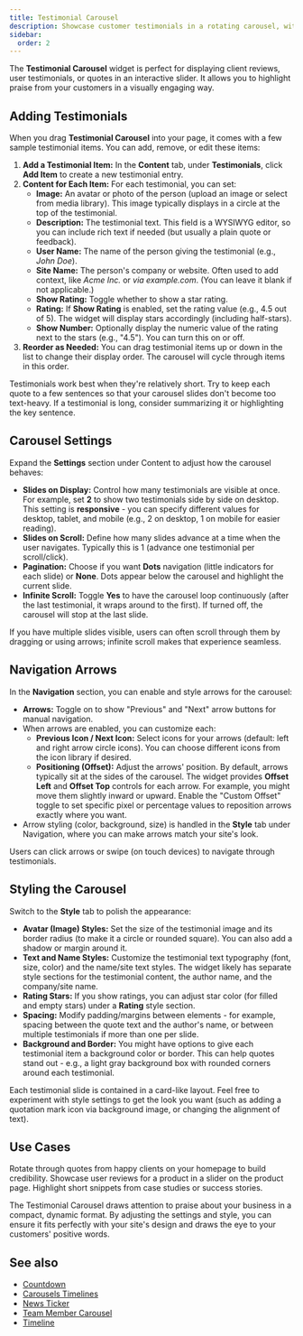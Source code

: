```yaml
---
title: Testimonial Carousel
description: Showcase customer testimonials in a rotating carousel, with options for images, names, ratings, and more.
sidebar:
  order: 2
---
```



The **Testimonial Carousel** widget is perfect for displaying client reviews, user testimonials, or quotes in an interactive slider. It allows you to highlight praise from your customers in a visually engaging way.

## Adding Testimonials

When you drag **Testimonial Carousel** into your page, it comes with a few sample testimonial items. You can add, remove, or edit these items:

<Steps>

1. **Add a Testimonial Item:** In the **Content** tab, under **Testimonials**, click **Add Item** to create a new testimonial entry.
2. **Content for Each Item:** For each testimonial, you can set:
   - **Image:** An avatar or photo of the person (upload an image or select from media library). This image typically displays in a circle at the top of the testimonial.
   - **Description:** The testimonial text. This field is a WYSIWYG editor, so you can include rich text if needed (but usually a plain quote or feedback).
   - **User Name:** The name of the person giving the testimonial (e.g., *John Doe*).
   - **Site Name:** The person's company or website. Often used to add context, like *Acme Inc.* or *via example.com*. (You can leave it blank if not applicable.)
   - **Show Rating:** Toggle whether to show a star rating.
   - **Rating:** If **Show Rating** is enabled, set the rating value (e.g., 4.5 out of 5). The widget will display stars accordingly (including half-stars).
   - **Show Number:** Optionally display the numeric value of the rating next to the stars (e.g., "4.5"). You can turn this on or off.
3. **Reorder as Needed:** You can drag testimonial items up or down in the list to change their display order. The carousel will cycle through items in this order.

</Steps>

<Aside type="note" title="Tip: Keep It Concise">
Testimonials work best when they're relatively short. Try to keep each quote to a few sentences so that your carousel slides don't become too text-heavy. If a testimonial is long, consider summarizing it or highlighting the key sentence.
</Aside>

## Carousel Settings

Expand the **Settings** section under Content to adjust how the carousel behaves:

- **Slides on Display:** Control how many testimonials are visible at once. For example, set **2** to show two testimonials side by side on desktop. This setting is **responsive** - you can specify different values for desktop, tablet, and mobile (e.g., 2 on desktop, 1 on mobile for easier reading).
- **Slides on Scroll:** Define how many slides advance at a time when the user navigates. Typically this is 1 (advance one testimonial per scroll/click).
- **Pagination:** Choose if you want **Dots** navigation (little indicators for each slide) or **None**. Dots appear below the carousel and highlight the current slide.
- **Infinite Scroll:** Toggle **Yes** to have the carousel loop continuously (after the last testimonial, it wraps around to the first). If turned off, the carousel will stop at the last slide.

If you have multiple slides visible, users can often scroll through them by dragging or using arrows; infinite scroll makes that experience seamless.

## Navigation Arrows

In the **Navigation** section, you can enable and style arrows for the carousel:

- **Arrows:** Toggle on to show "Previous" and "Next" arrow buttons for manual navigation.
- When arrows are enabled, you can customize each:
  - **Previous Icon / Next Icon:** Select icons for your arrows (default: left and right arrow circle icons). You can choose different icons from the icon library if desired.
  - **Positioning (Offset):** Adjust the arrows' position. By default, arrows typically sit at the sides of the carousel. The widget provides **Offset Left** and **Offset Top** controls for each arrow. For example, you might move them slightly inward or upward. Enable the "Custom Offset" toggle to set specific pixel or percentage values to reposition arrows exactly where you want.
- Arrow styling (color, background, size) is handled in the **Style** tab under Navigation, where you can make arrows match your site's look.

Users can click arrows or swipe (on touch devices) to navigate through testimonials.

## Styling the Carousel

Switch to the **Style** tab to polish the appearance:

- **Avatar (Image) Styles:** Set the size of the testimonial image and its border radius (to make it a circle or rounded square). You can also add a shadow or margin around it.
- **Text and Name Styles:** Customize the testimonial text typography (font, size, color) and the name/site text styles. The widget likely has separate style sections for the testimonial content, the author name, and the company/site name.
- **Rating Stars:** If you show ratings, you can adjust star color (for filled and empty stars) under a **Rating** style section.
- **Spacing:** Modify padding/margins between elements - for example, spacing between the quote text and the author's name, or between multiple testimonials if more than one per slide.
- **Background and Border:** You might have options to give each testimonial item a background color or border. This can help quotes stand out - e.g., a light gray background box with rounded corners around each testimonial.

Each testimonial slide is contained in a card-like layout. Feel free to experiment with style settings to get the look you want (such as adding a quotation mark icon via background image, or changing the alignment of text).

## Use Cases

<CardGrid stagger>
  <Card title='Client Testimonials'>Rotate through quotes from happy clients on your homepage to build credibility.</Card>
  <Card title='Product Reviews'>Showcase user reviews for a product in a slider on the product page.</Card>
  <Card title='Case Studies'>Highlight short snippets from case studies or success stories.</Card>
</CardGrid>

The Testimonial Carousel draws attention to praise about your business in a compact, dynamic format. By adjusting the settings and style, you can ensure it fits perfectly with your site's design and draws the eye to your customers' positive words.

## See also

- [Countdown](/vertex/widgets/carousels-timelines/countdown/)
- [Carousels Timelines](/vertex/widgets/carousels-timelines/)
- [News Ticker](/vertex/widgets/carousels-timelines/news-ticker/)
- [Team Member Carousel](/vertex/widgets/carousels-timelines/team-member-carousel/)
- [Timeline](/vertex/widgets/carousels-timelines/timeline/)
